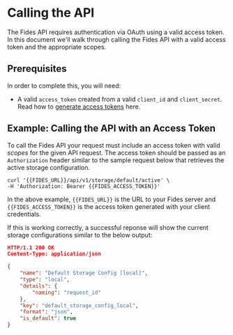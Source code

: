 
# Calling the API

The Fides API requires authentication via OAuth using a valid access token. In this document we'll walk through calling the Fides API with a valid access token and the appropriate scopes.
 

## Prerequisites

In order to complete this, you will need:

* A valid `access_token` created from a valid `client_id` and `client_secret`. Read how to [generate access tokens](generating-tokens) here.

## Example: Calling the API with an Access Token

To call the Fides API your request must include an access token with valid _scopes_ for the given API request. The access token should be passed as an `Authorization` header similar to the sample request below that retrieves the active storage configuration.

```curl filename="GET /api/v1/storage/default/active"
curl '{{FIDES_URL}}/api/v1/storage/default/active' \
-H 'Authorization: Bearer {{FIDES_ACCESS_TOKEN}}'
```

In the above example, `{{FIDES_URL}}` is the URL to your Fides server and `{{FIDES_ACCESS_TOKEN}}` is the access token generated with your client credentials. 

If this is working correctly, a successful reponse will show the current storage configurations similar to the below output:
```json filename="Example authenticated request response"
HTTP/1.1 200 OK
Content-Type: application/json

{
    "name": "Default Storage Config [local]",
    "type": "local",
    "details": {
        "naming": "request_id"
    },
    "key": "default_storage_config_local",
    "format": "json",
    "is_default": true
}
```
